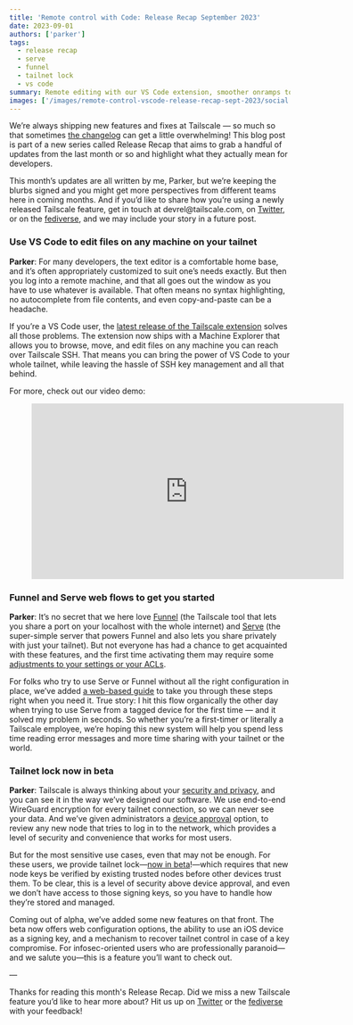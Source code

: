 ```yaml
---
title: 'Remote control with Code: Release Recap September 2023'
date: 2023-09-01
authors: ['parker']
tags:
  - release recap
  - serve
  - funnel
  - tailnet lock
  - vs code
summary: Remote editing with our VS Code extension, smoother onramps to Serve and Funnel, and tailnet lock in beta in this month's Release Recap.
images: ['/images/remote-control-vscode-release-recap-sept-2023/social.png']
---
```


We’re always shipping new features and fixes at Tailscale — so much so that sometimes [the changelog](https://tailscale.com/changelog/) can get a little overwhelming! This blog post is part of a new series called Release Recap that aims to grab a handful of updates from the last month or so and highlight what they actually mean for developers.

This month’s updates are all written by me, Parker, but we’re keeping the blurbs signed and you might get more perspectives from different teams here in coming months. And if you’d like to share how you’re using a newly released Tailscale feature, get in touch at devrel\@tailscale.com, on [Twitter](https://twitter.com/tailscale), or on the [fediverse](https://hachyderm.io/@tailscale), and we may include your story in a future post.

### Use VS Code to edit files on any machine on your tailnet

**Parker**: For many developers, the text editor is a comfortable home base, and it’s often appropriately customized to suit one’s needs exactly. But then you log into a remote machine, and that all goes out the window as you have to use whatever is available. That often means no syntax highlighting, no autocomplete from file contents, and even copy-and-paste can be a headache.

If you’re a VS Code user, the [latest release of the Tailscale extension](https://tailscale.com/blog/machine-explorer-vscode-extension/) solves all those problems. The extension now ships with a Machine Explorer that allows you to browse, move, and edit files on any machine you can reach over Tailscale SSH. That means you can bring the power of VS Code to your whole tailnet, while leaving the hassle of SSH key management and all that behind.

For more, check out our video demo:

<figure>
  <iframe
    width="560"
    height="315"
    src="https://www.youtube.com/embed/ASZm_HyrHIc?si=bStK4K3J-Qclj59E"
    title="YouTube video player"
    frameBorder="0"
    allow="accelerometer; autoplay; clipboard-write; encrypted-media; gyroscope; picture-in-picture; web-share"
    allowfullscreen
  ></iframe>
</figure>

### Funnel and Serve web flows to get you started

**Parker**: It’s no secret that we here love [Funnel](https://tailscale.com/kb/1223/tailscale-funnel/) (the Tailscale tool that lets you share a port on your localhost with the whole internet) and [Serve](https://tailscale.com/kb/1242/tailscale-serve/) (the super-simple server that powers Funnel and also lets you share privately with just your tailnet). But not everyone has had a chance to get acquainted with these features, and the first time activating them may require some [adjustments to your settings or your ACLs](https://tailscale.com/kb/1223/tailscale-funnel/#tailnet-policy-file-requirement).

For folks who try to use Serve or Funnel without all the right configuration in place, we’ve added [a web-based guide](https://tailscale.com/kb/1223/tailscale-funnel/#setup) to take you through these steps right when you need it. True story: I hit this flow organically the other day when trying to use Serve from a tagged device for the first time — and it solved my problem in seconds. So whether you’re a first-timer or literally a Tailscale employee, we’re hoping this new system will help you spend less time reading error messages and more time sharing with your tailnet or the world.

### Tailnet lock now in beta

**Parker**: Tailscale is always thinking about your [security and privacy](https://tailscale.com/security/), and you can see it in the way we’ve designed our software. We use end-to-end WireGuard encryption for every tailnet connection, so we can never see your data. And we’ve given administrators a [device approval](https://tailscale.com/kb/1099/device-approval/) option, to review any new node that tries to log in to the network, which provides a level of security and convenience that works for most users.

But for the most sensitive use cases, even that may not be enough. For these users, we provide tailnet lock—[now in beta](https://tailscale.com/blog/tailnet-lock-beta/)!—which requires that new node keys be verified by existing trusted nodes before other devices trust them. To be clear, this is a level of security above device approval, and even we don’t have access to those signing keys, so you have to handle how they’re stored and managed.

Coming out of alpha, we’ve added some new features on that front. The beta now offers web configuration options, the ability to use an iOS device as a signing key, and a mechanism to recover tailnet control in case of a key compromise. For infosec-oriented users who are professionally paranoid—and we salute you—this is a feature you’ll want to check out.

—

Thanks for reading this month's Release Recap. Did we miss a new Tailscale feature you’d like to hear more about? Hit us up on [Twitter](https://twitter.com/tailscale) or the [fediverse](https://hachyderm.io/@tailscale) with your feedback!
